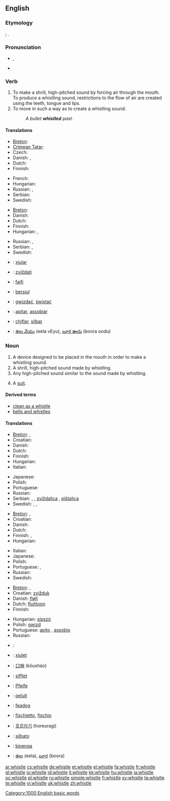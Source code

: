 ==English==

===Etymology===
{{etyl|enm}} {{term|whistlen|lang=enm}}; {{etyl|ang}} {{term|hwistlan|lang=ang}}.

===Pronunciation===
* {{a|UK}} {{IPA|/wɪsl̩/}}, {{SAMPA|1=/wIsl=/}}
*: {{rhymes|ɪsəl}}
* {{audio|en-us-whistle.ogg|Audio (US)}}

===Verb===
{{en-verb|whistl|ing}}

# To make a shrill, high-pitched sound by forcing air through the mouth. To produce a whistling sound, restrictions to the flow of air are created using the teeth, tongue and lips.
# To move in such a way as to create a whistling sound.
#: ''A bullet '''whistled''' past.''

====Translations====
{{trans-top|to produce a whistling sound}}
* [[Breton]]: {{t|br|c'hwitellat|xs=Breton}}
* [[Crimean Tatar]]: {{tø|crh|sızğırmaq|xs=Crimean Tatar}}
* Czech: {{t-|cs|pískat}}
* Danish: {{t-|da|fløjte}}, {{t|da|hvisle}}
* Dutch: {{t+|nl|fluiten}}
* Finnish: {{t-|fi|viheltää}}
{{trans-mid}}
* French: {{t+|fr|siffler}}
* Hungarian: {{t+|hu|fütyül}}
* Russian: {{t|ru|свистеть|tr=svist'ét’|sc=Cyrl}} {{impf}}, {{t|ru|свистнуть|tr=svístnut’|sc=Cyrl}} {{pf}}
* Serbian: {{t|sr|zvižduk|m}}
* Swedish: {{t+|sv|vissla}}
{{trans-bottom}}

{{trans-top|to move is such a way as to make a whistling sound}}
* [[Breton]]: {{t|br|c'hwitellat|xs=Breton}}
* Danish: {{t|da|hvisle}}
* Dutch: {{t+|nl|fluiten}}
* Finnish: {{t-|fi|viheltää}}
* Hungarian: {{t+|hu|fütyül}}, {{t|hu|sivít}}
{{trans-mid}}
* Russian: {{t|ru|свистеть|tr=svist'ét’|sc=Cyrl}} {{impf}}, {{t|ru|просвистеть|tr=prosvist'ét’|sc=Cyrl}} {{pf}}
* Serbian: {{t|sr|zviždanje}}, {{t-|sr|zviždati}}
* Swedish: {{t+|sv|vissla}}
{{trans-bottom}}

{{checktrans-top}}
* {{ttbc|Catalan}}: [[xiular]]
* {{ttbc|Croatian}}: [[zviždati]]
* {{ttbc|Esperanto}}: [[fajfi]]
* {{ttbc|Indonesian}}: [[siul|bersiul]]
{{checktrans-mid}}
* {{ttbc|Polish}}: [[gwizdać]], [[świstać]]
* {{ttbc|Portuguese}}: [[apitar]], [[assobiar]]
* {{ttbc|Spanish}}: [[chiflar]], [[silbar]]
* {{ttbc|Telugu}}: [[ఈల వేయు]] (eela vEyu), [[బూర ఊదు]] (boora oodu)
{{checktrans-bottom}}

===Noun===
{{en-noun}}

# A device designed to be placed in the mouth in order to make a whistling sound.
# A shrill, high-pitched sound made by whistling.
# Any high-pitched sound similar to the sound made by whistling.
# {{CockneyRS}} A [[suit]].

====Derived terms====
* [[clean as a whistle‎]]
* [[bells and whistles]]

====Translations====
{{trans-top|device used to make a whistling sound}}
* [[Breton]]: {{t|br|c'hwitell|f|xs=Breton}}, {{t|br|c'hwitelloù|p|xs=Breton}}
* Croatian: {{t-|hr|zviždaljka|f}}
* Danish: {{t-|da|fløjte|c}}
* Dutch: {{t|nl|fluitje|n}}
* Finnish: {{t+|fi|pilli}}
* Hungarian: {{t+|hu|síp}}
* Italian: {{t-|it|fischietto|m}}
{{trans-mid}}
* Japanese: {{t+|ja|笛|tr=[[ふえ]], fue|sc=Jpan}}
* Polish: {{t|pl|gwizdek|m}}
* Portuguese: {{t|pt|apito|m}}
* Russian: {{t|ru|свисток|m|tr=svistók|sc=Cyrl}}
* Serbian: {{t|sr|pištaljka|f}}, {{t-|sr|zviždaljka|f}}, [[zviždalica]] {{f}}, [[pištalica]] {{f}}
* Swedish: {{t+|sv|vissla|c}}, {{t-|sv|pipa|c}}, {{t-|sv|visselpipa|c}}
{{trans-bottom}}

{{trans-top|sound made by whistling}}
* [[Breton]]: {{t|br|c'hwitelladenn|f|xs=Breton}}, {{t|br|c'hwitelladennoù|p|xs=Breton}}
* Croatian: {{t|hr|zvižduk|m}}
* Danish: {{t|da|fløjt|n}}
* Dutch: {{t|nl|fluittoon|m}}
* Finnish: {{t-|fi|vihellys}}, {{t|fi|vislaus}}
* Hungarian: {{t|hu|füttyszó}}
{{trans-mid}}
* Italian: {{t+|it|fischio|m}}
* Japanese: {{t-|ja|口笛|tr=[[くちぶえ]], kuchibue|sc=Jpan}}
* Polish: {{t|pl|gwizd|m}}
* Portuguese: {{t|pt|apito|m}}, {{t|pt|assobio|m}}
* Russian: {{t|ru|свист|m|tr=svist|sc=Cyrl}}
* Swedish: {{t|sv|vissling|c}}
{{trans-bottom}}

{{trans-top|sound similar to the sound made by whistling}}
* [[Breton]]: {{t|br|c'hwitelladenn|f|xs=Breton}}, {{t|br|c'hwitelladennoù|p|xs=Breton}}
* Croatian: [[zvižduk]] {{m}}
* Danish: [[fløjt]] {{n}}
* Dutch: [[fluittoon]] {{m}}
* Finnish: {{t-|fi|vihellys}}
{{trans-mid}}
* Hungarian: [[sípszó]]
* Polish: [[gwizd]] {{m}}
* Portuguese: [[apito]] {{m}}, [[assobio]] {{m}}
* Russian: {{t|ru|свист|m|tr=svist|sc=Cyrl}}
{{trans-bottom}}

{{trans-see|slang: a suit|suit}}

{{checktrans-top}}
* {{ttbc|Arabic}}: {{Arab|[[صفارة]]}} {{unicode|(ʂufára)}} {{f}}
* {{ttbc|Catalan}}: [[xiulet]] {{m}}
* {{ttbc|Chinese}}: [[口哨]] (kǒushào)
* {{ttbc|French}}: [[sifflet]] {{m}}
* {{ttbc|German}}: [[Pfeife]] {{f}}
* {{ttbc|Indonesian}}: [[peluit]]
* {{ttbc|Irish}}: [[feadog]]
{{checktrans-mid}}
* {{ttbc|Italian}}: [[fischietto]], [[fischio]]
* {{ttbc|Korean}}: [[호르라기]] (horeuragi)
* {{ttbc|Spanish}}: [[silbato]] {{m}}
* {{ttbc|Swahili}}: [[kipenga]]
* {{ttbc|Telugu}}: [[ఈల]] (eela), [[బూర]] (boora)
{{checktrans-bottom}}

[[Category:1000 English basic words]]

[[ar:whistle]]
[[cs:whistle]]
[[de:whistle]]
[[et:whistle]]
[[el:whistle]]
[[fa:whistle]]
[[fr:whistle]]
[[gl:whistle]]
[[io:whistle]]
[[id:whistle]]
[[it:whistle]]
[[kk:whistle]]
[[hu:whistle]]
[[ja:whistle]]
[[oc:whistle]]
[[pl:whistle]]
[[ru:whistle]]
[[simple:whistle]]
[[fi:whistle]]
[[sv:whistle]]
[[ta:whistle]]
[[te:whistle]]
[[vi:whistle]]
[[uk:whistle]]
[[zh:whistle]]
